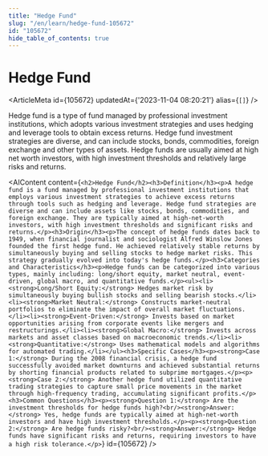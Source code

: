 ```yaml
---
title: "Hedge Fund"
slug: "/en/learn/hedge-fund-105672"
id: "105672"
hide_table_of_contents: true
---
```



# Hedge Fund

<ArticleMeta id={105672} updatedAt={'2023-11-04 08:20:21'} alias={`[]`} />
<div className='border-solid border-b border-t-0 my-4 border-[var(--ifm-color-gray-300)]' />

Hedge fund is a type of fund managed by professional investment institutions, which adopts various investment strategies and uses hedging and leverage tools to obtain excess returns. Hedge fund investment strategies are diverse, and can include stocks, bonds, commodities, foreign exchange and other types of assets. Hedge funds are usually aimed at high net worth investors, with high investment thresholds and relatively large risks and returns.

<AIContent content={`<h2>Hedge Fund</h2><h3>Definition</h3><p>A hedge fund is a fund managed by professional investment institutions that employs various investment strategies to achieve excess returns through tools such as hedging and leverage. Hedge fund strategies are diverse and can include assets like stocks, bonds, commodities, and foreign exchange. They are typically aimed at high-net-worth investors, with high investment thresholds and significant risks and returns.</p><h3>Origin</h3><p>The concept of hedge funds dates back to 1949, when financial journalist and sociologist Alfred Winslow Jones founded the first hedge fund. He achieved relatively stable returns by simultaneously buying and selling stocks to hedge market risks. This strategy gradually evolved into today's hedge funds.</p><h3>Categories and Characteristics</h3><p>Hedge funds can be categorized into various types, mainly including: long/short equity, market neutral, event-driven, global macro, and quantitative funds.</p><ul><li><strong>Long/Short Equity:</strong> Hedges market risk by simultaneously buying bullish stocks and selling bearish stocks.</li><li><strong>Market Neutral:</strong> Constructs market-neutral portfolios to eliminate the impact of overall market fluctuations.</li><li><strong>Event-Driven:</strong> Invests based on market opportunities arising from corporate events like mergers and restructurings.</li><li><strong>Global Macro:</strong> Invests across markets and asset classes based on macroeconomic trends.</li><li><strong>Quantitative:</strong> Uses mathematical models and algorithms for automated trading.</li></ul><h3>Specific Cases</h3><p><strong>Case 1:</strong> During the 2008 financial crisis, a hedge fund successfully avoided market downturns and achieved substantial returns by shorting financial products related to subprime mortgages.</p><p><strong>Case 2:</strong> Another hedge fund utilized quantitative trading strategies to capture small price movements in the market through high-frequency trading, accumulating significant profits.</p><h3>Common Questions</h3><p><strong>Question 1:</strong> Are the investment thresholds for hedge funds high?<br/><strong>Answer:</strong> Yes, hedge funds are typically aimed at high-net-worth investors and have high investment thresholds.</p><p><strong>Question 2:</strong> Are hedge funds risky?<br/><strong>Answer:</strong> Hedge funds have significant risks and returns, requiring investors to have a high risk tolerance.</p>`} id={105672} />
